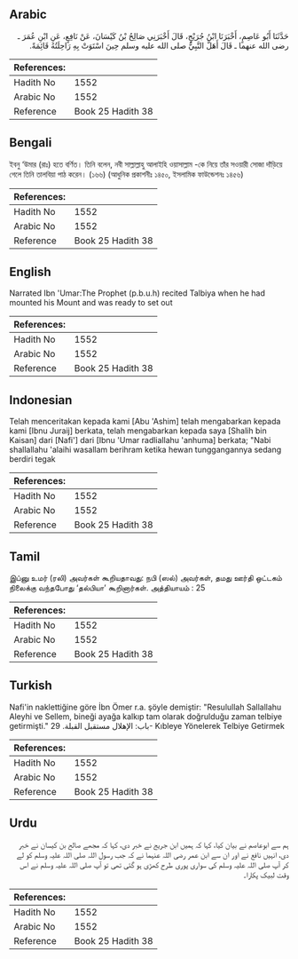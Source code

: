 ## Arabic


<div dir="rtl" lang="ar" style={{fontSize:'larger',backgroundColor:'#f8f9fa',padding:20}}>
حَدَّثَنَا أَبُو عَاصِمٍ، أَخْبَرَنَا ابْنُ جُرَيْجٍ، قَالَ أَخْبَرَنِي صَالِحُ بْنُ كَيْسَانَ، عَنْ نَافِعٍ، عَنِ ابْنِ عُمَرَ ـ رضى الله عنهما ـ قَالَ أَهَلَّ النَّبِيُّ صلى الله عليه وسلم حِينَ اسْتَوَتْ بِهِ رَاحِلَتُهُ قَائِمَةً‏.‏
</div>
<div style={{backgroundColor:'#f8f9fa',padding:20, marginBottom: 10}}><table> <thead> <tr> <th>References:</th> <th></th> </tr> </thead> <tbody><tr><td>Hadith No</td><td>1552</td></tr><tr><td>Arabic No</td><td>1552</td></tr><tr><td>Reference</td><td>Book 25 Hadith 38</td></tr></tbody></table></div>

## Bengali


<div dir="ltr" lang="bn" style={{fontSize:'larger',backgroundColor:'#f8f9fa',padding:20}}>
ইবনু ‘উমার (রাঃ) হতে বর্ণিত। তিনি বলেন, নবী সাল্লাল্লাহু আলাইহি ওয়াসাল্লাম -কে নিয়ে তাঁর সওয়ারী সোজা দাঁড়িয়ে গেলে তিনি তালবিয়া পাঠ করেন। (১৬৬) (আধুনিক প্রকাশনীঃ ১৪৫০, ইসলামিক ফাউন্ডেশনঃ ১৪৫৬)
</div>
<div style={{backgroundColor:'#f8f9fa',padding:20, marginBottom: 10}}><table> <thead> <tr> <th>References:</th> <th></th> </tr> </thead> <tbody><tr><td>Hadith No</td><td>1552</td></tr><tr><td>Arabic No</td><td>1552</td></tr><tr><td>Reference</td><td>Book 25 Hadith 38</td></tr></tbody></table></div>

## English


<div dir="ltr" lang="en" style={{fontSize:'larger',backgroundColor:'#f8f9fa',padding:20}}>
Narrated Ibn 'Umar:The Prophet (p.b.u.h) recited Talbiya when he had mounted his Mount and was ready to set out
</div>
<div style={{backgroundColor:'#f8f9fa',padding:20, marginBottom: 10}}><table> <thead> <tr> <th>References:</th> <th></th> </tr> </thead> <tbody><tr><td>Hadith No</td><td>1552</td></tr><tr><td>Arabic No</td><td>1552</td></tr><tr><td>Reference</td><td>Book 25 Hadith 38</td></tr></tbody></table></div>

## Indonesian


<div dir="ltr" lang="id" style={{fontSize:'larger',backgroundColor:'#f8f9fa',padding:20}}>
Telah menceritakan kepada kami [Abu 'Ashim] telah mengabarkan kepada kami [Ibnu Juraij] berkata, telah mengabarkan kepada saya [Shalih bin Kaisan] dari [Nafi'] dari [Ibnu 'Umar radliallahu 'anhuma] berkata; "Nabi shallallahu 'alaihi wasallam berihram ketika hewan tunggangannya sedang berdiri tegak
</div>
<div style={{backgroundColor:'#f8f9fa',padding:20, marginBottom: 10}}><table> <thead> <tr> <th>References:</th> <th></th> </tr> </thead> <tbody><tr><td>Hadith No</td><td>1552</td></tr><tr><td>Arabic No</td><td>1552</td></tr><tr><td>Reference</td><td>Book 25 Hadith 38</td></tr></tbody></table></div>

## Tamil


<div dir="ltr" lang="ta" style={{fontSize:'larger',backgroundColor:'#f8f9fa',padding:20}}>
இப்னு உமர் (ரலி) அவர்கள் கூறியதாவது: நபி (ஸல்) அவர்கள், தமது ஊர்தி ஒட்டகம் நிலைக்கு வந்தபோது ‘தல்பியா’ கூறினார்கள். அத்தியாயம் : 25
</div>
<div style={{backgroundColor:'#f8f9fa',padding:20, marginBottom: 10}}><table> <thead> <tr> <th>References:</th> <th></th> </tr> </thead> <tbody><tr><td>Hadith No</td><td>1552</td></tr><tr><td>Arabic No</td><td>1552</td></tr><tr><td>Reference</td><td>Book 25 Hadith 38</td></tr></tbody></table></div>

## Turkish


<div dir="ltr" lang="tr" style={{fontSize:'larger',backgroundColor:'#f8f9fa',padding:20}}>
Nafi'in naklettiğine göre İbn Ömer r.a. şöyle demiştir: "Resulullah Sallallahu Aleyhi ve Sellem, bineği ayağa kalkıp tam olarak doğrulduğu zaman telbiye getirmişti." باب: الإهلال مستقبل القبلة. 29- Kıbleye Yönelerek Telbiye Getirmek
</div>
<div style={{backgroundColor:'#f8f9fa',padding:20, marginBottom: 10}}><table> <thead> <tr> <th>References:</th> <th></th> </tr> </thead> <tbody><tr><td>Hadith No</td><td>1552</td></tr><tr><td>Arabic No</td><td>1552</td></tr><tr><td>Reference</td><td>Book 25 Hadith 38</td></tr></tbody></table></div>

## Urdu


<div dir="rtl" lang="ur" style={{fontSize:'larger',backgroundColor:'#f8f9fa',padding:20}}>
ہم سے ابوعاصم نے بیان کیا، کہا کہ ہمیں ابن جریج نے خبر دی، کہا کہ مجھے صالح بن کیسان نے خبر دی، انہیں نافع نے اور ان سے ابن عمر رضی اللہ عنہما نے کہ جب رسول اللہ صلی اللہ علیہ وسلم کو لے کر آپ صلی اللہ علیہ وسلم کی سواری پوری طرح کھڑی ہو گئی تھی تو آپ صلی اللہ علیہ وسلم نے اس وقت لبیک پکارا۔
</div>
<div style={{backgroundColor:'#f8f9fa',padding:20, marginBottom: 10}}><table> <thead> <tr> <th>References:</th> <th></th> </tr> </thead> <tbody><tr><td>Hadith No</td><td>1552</td></tr><tr><td>Arabic No</td><td>1552</td></tr><tr><td>Reference</td><td>Book 25 Hadith 38</td></tr></tbody></table></div>